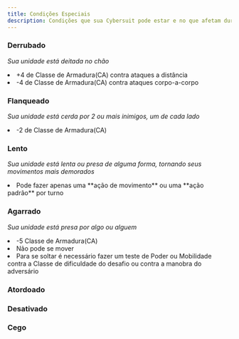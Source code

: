 ```yaml
---
title: Condições Especiais
description: Condições que sua Cybersuit pode estar e no que afetam durante o combate.
---
```


### Derrubado

*Sua unidade está deitada no chão*

<li>+4 de Classe de Armadura(CA) contra ataques a distância</li>
<li>-4 de Classe de Armadura(CA) contra ataques corpo-a-corpo</li>

### Flanqueado

*Sua unidade está cerda por 2 ou mais inimigos, um de cada lado*

<li>-2 de Classe de Armadura(CA)</li>

### Lento

*Sua unidade está lenta ou presa de alguma forma, tornando seus movimentos mais demorados*

<li>Pode fazer apenas uma **ação de movimento** ou uma **ação padrão** por turno</li>

### Agarrado

*Sua unidade está presa por algo ou alguem*

<li>-5 Classe de Armadura(CA)</li>
<li>Não pode se mover</li>
<li>Para se soltar é necessário fazer um teste de Poder ou Mobilidade contra a Classe de dificuldade
 do desafio ou contra a manobra do adversário</li>

### Atordoado



### Desativado

### Cego